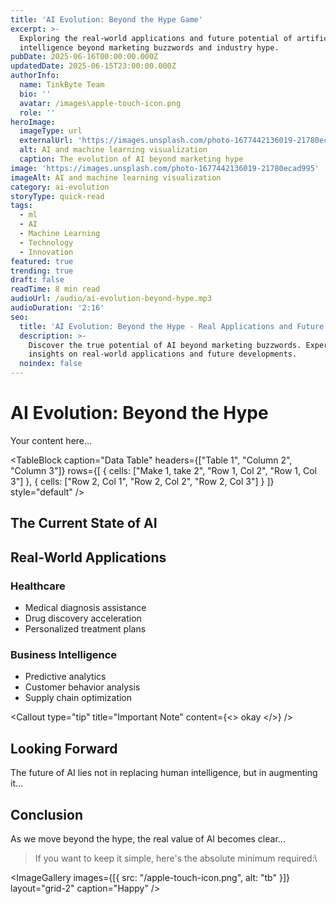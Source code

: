 ```yaml
---
title: 'AI Evolution: Beyond the Hype Game'
excerpt: >-
  Exploring the real-world applications and future potential of artificial
  intelligence beyond marketing buzzwords and industry hype.
pubDate: 2025-06-16T00:00:00.000Z
updatedDate: 2025-06-15T23:00:00.000Z
authorInfo:
  name: TinkByte Team
  bio: ''
  avatar: /images\apple-touch-icon.png
  role: ''
heroImage:
  imageType: url
  externalUrl: 'https://images.unsplash.com/photo-1677442136019-21780ecad995'
  alt: AI and machine learning visualization
  caption: The evolution of AI beyond marketing hype
image: 'https://images.unsplash.com/photo-1677442136019-21780ecad995'
imageAlt: AI and machine learning visualization
category: ai-evolution
storyType: quick-read
tags:
  - ml
  - AI
  - Machine Learning
  - Technology
  - Innovation
featured: true
trending: true
draft: false
readTime: 8 min read
audioUrl: /audio/ai-evolution-beyond-hype.mp3
audioDuration: '2:16'
seo:
  title: 'AI Evolution: Beyond the Hype - Real Applications and Future Potential'
  description: >-
    Discover the true potential of AI beyond marketing buzzwords. Expert
    insights on real-world applications and future developments.
  noindex: false
---
```


# AI Evolution: Beyond the Hype

Your content here...

<TableBlock
  caption="Data Table"
  headers={["Table 1", "Column 2", "Column 3"]}
  rows={[
    { cells: ["Make 1, take 2", "Row 1, Col 2", "Row 1, Col 3"] },
    { cells: ["Row 2, Col 1", "Row 2, Col 2", "Row 2, Col 3"] }
  ]}
  style="default"
/>

## The Current State of AI

<CodeBlock
  language="javascript"
  code="// Your code here
  console.log('Hello, TinkByte!');"
/>

<CodeBlock
  language="javascript"
  code="// Your code here
  console.log('Hello, TinkByte!');"
/>

<Newsletter variant="inline" title="Stay Updated with TinkByte" description="Get the latest insights delivered to your inbox." buttonText="Subscribe" showFeatures={false} />

<Quote quote="The future belongs to those who build it." author="TinkByte Team" style="default" role="This day" />

<Newsletter variant="inline" title="Stay Updated with TinkByte" description="Get the latest insights delivered to your inbox." buttonText="Subscribe" showFeatures={false} />

## Real-World Applications

### Healthcare

* Medical diagnosis assistance
* Drug discovery acceleration
* Personalized treatment plans

### Business Intelligence

<ImageBlock sourceType="url" alt="test image" caption="" size="full" externalUrl="https://images.unsplash.com/photo-1516321318423-f06f85e504b3?1000" />

* Predictive analytics
* Customer behavior analysis
* Supply chain optimization

<Callout
  type="tip"
  title="Important Note"
  content={<>
    okay
  </>}
/>

<ButtonBlock text="Subscribe" url="https://docs.google.com/document/d/1UGHM2CGgD38R_778i20Y4DNUKh8xnQ10sJ-a9NeC0KI/edit?tab=t.0" style="link" size="medium" alignment="center" openInNewTab={true} />

## Looking Forward

<CodeBlock
  language="python"
  code="// Your code here
  console.log('Hello, TinkByte!');"
  showLineNumbers={true}
/>

The future of AI lies not in replacing human intelligence, but in augmenting it...

## Conclusion

<ImageBlock sourceType="upload" alt="Image description" caption="" size="full" uploadedImage="/images\AI markers 2.png" enableLightbox={true} />

As we move beyond the hype, the real value of AI becomes clear...

> If you want to keep it simple, here's the absolute minimum required:\\

<VideoBlock platform="youtube" url="https://www.youtube.com/watch?v=ZC8jp1MfQik" title="" description="" />

<ImageGallery images={[{ src: "/apple-touch-icon.png", alt: "tb" }]} layout="grid-2" caption="Happy" />
